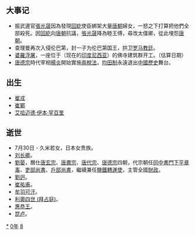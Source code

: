 {{yearTOC|780|唐'''[[建中_(唐德宗)|建中]]元年'''；南诏'''[[见龙|见龙]]元年'''；日本'''[[寶龜|寶龜]]十一年'''；渤海国'''[[大興_(大欽茂)|大興]]四十三年'''}}

== 大事记 ==
*振武邊官[[張光晟|張光晟]]因為發現[[回紇|回紇]]使臣綁架大量[[唐朝|唐朝]]婦女，一怒之下打算把他們全部殺死。因[[回紇|回紇]]向[[唐朝|唐朝]]抗議，[[張光晟|張光晟]]降為睦王傅，尋改太僕卿，從此埋怨[[唐朝|唐朝]]。 
*查理曼再次入侵伦巴第，封一子为伦巴第国王，拱卫[[罗马教廷|罗马教廷]]。
*[[婆羅浮屠|婆羅浮屠]]，一座位于{{tsl|en|Magelang Regency||Magelang}}（现在的[[印度尼西亚|印度尼西亚]]）的佛寺建筑群开工。（估算日期）
*[[唐德宗|唐德宗]]時代宰相[[楊炎|楊炎]]開始實施[[兩稅法|兩稅法]]，[[均田制|均田制]]永遠退出[[中國歷史|中國歷史]]舞台。

== 出生 ==
*[[崔戎|崔戎]]
*[[崔鄲|崔鄲]]
*[[艾哈迈德·伊本·罕百里|艾哈迈德·伊本·罕百里]]

== 逝世 ==
*7月30日 - 久米若女，日本女贵族。
* [[刘长卿|刘长卿]]。
* [[劉晏|劉晏]]，曆仕[[唐玄宗|唐玄宗]]、[[唐肅宗|唐肅宗]]、[[唐代宗|唐代宗]]、[[唐德宗|唐德宗]]四朝，代宗朝任[[同中書門下平章事|同中書門下平章事]]、[[吏部尚書|吏部尚書]]、[[戶部尚書|戶部尚書]]，繼續兼任[[鹽鐵轉運使|鹽鐵轉運使]]，主管全國[[財政|財政]]。
* [[劉迥|劉迥]]。
* [[崔祐甫|崔祐甫]]。
* [[牟羽可汗|牟羽可汗]]。
* [[利奧四世_(拜占庭)|利奧四世 (拜占庭)]]。
* [[惠恭王|惠恭王]]。
* [[昆卢|昆卢]]。
{{Wikisource year mention}}
[[Category:780年|*]]
[[Category:780年代|0年]]
[[Category:8世纪各年|8]]